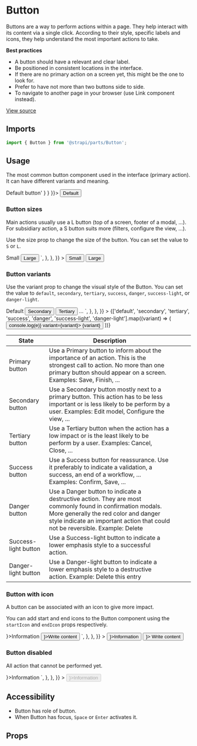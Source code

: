 <!--- Button.stories.mdx --->


<Meta title="Design System/Molecules/Button" component={Button} />

# Button

Buttons are a way to perform actions within a page. They help interact with its content via a single click. According to their style, specific labels and icons, they help understand the most important actions to take.

**Best practices**

- A button should have a relevant and clear label.
- Be positioned in consistent locations in the interface.
- If there are no primary action on a screen yet, this might be the one to look for.
- Prefer to have not more than two buttons side to side.
- To navigate to another page in your browser (use Link component instead).

[View source](https://github.com/strapi/design-system-experiments/tree/develop/packages/strapi-parts/src/Button)

## Imports

```js
import { Button } from '@strapi/parts/Button';
```

## Usage

The most common button component used in the interface (primary action). It can have different variants and meaning.

<Canvas withSource="open">
  <Story name="default" parameters={{ docs: { source: { code: '<Button>Default button</Button>' } } }}>
    <Box paddingBottom={2}>
      <Button variant="default">Default</Button>
    </Box>
  </Story>
</Canvas>

### Button sizes

Main actions usually use a L button (top of a screen, footer of a modal, ...). For subsidiary action, a S button suits more (filters, configure the view, ...).

Use the size prop to change the size of the button. You can set the value to `S` or `L`.

<Canvas withSource="open">
  <Story
    name="sizes"
    parameters={{
      docs: {
        source: {
          code: `
<Button size="S">Small</Button>
<Button size="L">Large</Button>
`,
        },
      },
    }}
  >
    <Row>
      <Box paddingRight={1}>
        <Button size="S">Small</Button>
      </Box>
      <Button size="L">Large</Button>
    </Row>
  </Story>
</Canvas>

### Button variants

Use the variant prop to change the visual style of the Button.
You can set the value to `default`, `secondary`, `tertiary`, `success`, `danger`, `success-light`, or `danger-light`.

<Canvas withSource="open">
  <Story
    name="variants"
    parameters={{
      docs: {
        source: {
          code: `
<Button variant='default'>Default</Button>
<Button variant='secondary'>Secondary</Button>
<Button variant='tertiary'>Tertiary</Button>
...
  `,
        },
      },
    }}
  >
    <Row>
      {['default', 'secondary', 'tertiary', 'success', 'danger', 'success-light', 'danger-light'].map((variant) => (
        <Box key={variant} paddingRight={2}>
          <Button onClick={(e) => console.log(e)} variant={variant}>
            {variant}
          </Button>
        </Box>
      ))}
    </Row>
  </Story>
</Canvas>

| State                | Description                                                                                                                                                                                                                          |   |   |   |
|----------------------|--------------------------------------------------------------------------------------------------------------------------------------------------------------------------------------------------------------------------------------|---|---|---|
| Primary button       | Use a Primary button to inform about the importance of an action. This is the strongest call to action. No more than one primary button should appear on a screen.  Examples: Save, Finish, ...                                      |   |   |   |
| Secondary button     | Use a Secondary button mostly next to a primary button. This action has to be less important or is less likely to be perform by a user.  Examples: Edit model, Configure the view, ...                                               |   |   |   |
| Tertiary button      | Use a Tertiary button when the action has a low impact or is the least likely to be perform by a user.  Examples: Cancel, Close, ...                                                                                                 |   |   |   |
| Success button       | Use a Success button for reassurance. Use it preferably to indicate a validation, a success, an end of a workflow, ... Examples: Confirm, Save, ...                                                                                  |   |   |   |
| Danger button        | Use a Danger button to indicate a destructive action. They are most commonly found in confirmation modals. More generally the red color and danger style indicate an important action that could not be reversible.  Example: Delete |   |   |   |
| Success-light button | Use a Success-light button to indicate a lower emphasis style to a successful action.                                                                                                                                                |   |   |   |
| Danger-light button  | Use a Danger-light button to indicate a lower emphasis style to a destructive action.  Example: Delete this entry                                                                                                                    |   |   |   |

### Button with icon

A button can be associated with an icon to give more impact.

You can add start and end icons to the Button component using the `startIcon` and `endIcon` props respectively.

<Canvas withSource="open">
  <Story
    name="icons"
    parameters={{
      docs: {
        source: {
          code: `
<Button startIcon={<HelpIcon />}>Information</Button>
<Button variant='secondary' endIcon={<ContentIcon />}>Write content</Button>
`,
        },
      },
    }}
  >
    <Row>
      <Box paddingRight={1}>
        <Button startIcon={<HelpIcon />}>Information</Button>
      </Box>
      <Button variant="secondary" endIcon={<ContentIcon />}>
        Write content
      </Button>
    </Row>
  </Story>
</Canvas>

### Button disabled

All action that cannot be performed yet.

<Canvas withSource="open">
  <Story
    name="disabled"
    parameters={{
      docs: {
        source: {
          code: `
<Button disabled startIcon={<HelpIcon />}>Information</Button>
`,
        },
      },
    }}
  >
    <Box paddingRight={1}>
      <Button disabled startIcon={<HelpIcon />}>Information</Button>
    </Box>
  </Story>
</Canvas>

## Accessibility

- Button has role of button.
- When Button has focus, `Space` or `Enter` activates it.

## Props

<ArgsTable of={Button} />
